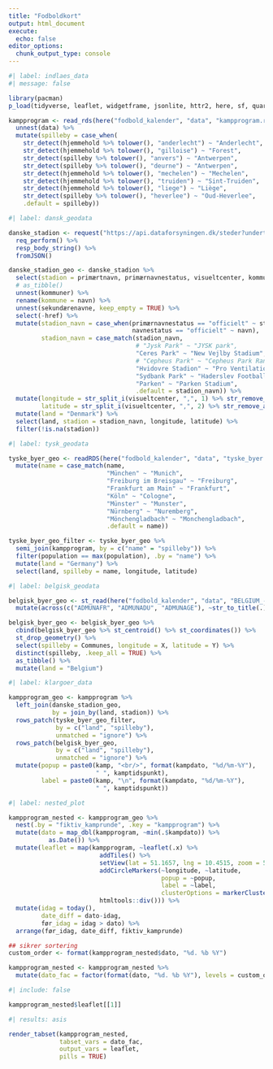 ```yaml
---
title: "Fodboldkort"
output: html_document
execute: 
  echo: false
editor_options: 
  chunk_output_type: console
---
```


```r
#| label: indlaes_data
#| message: false

library(pacman)
p_load(tidyverse, leaflet, widgetframe, jsonlite, httr2, here, sf, quartabs)

kampprogram <- read_rds(here("fodbold_kalender", "data", "kampprogram.rds")) %>%
  unnest(data) %>% 
  mutate(spilleby = case_when(
    str_detect(hjemmehold %>% tolower(), "anderlecht") ~ "Anderlecht",
    str_detect(hjemmehold %>% tolower(), "gilloise") ~ "Forest",
    str_detect(spilleby %>% tolower(), "anvers") ~ "Antwerpen",
    str_detect(spilleby %>% tolower(), "deurne") ~ "Antwerpen",
    str_detect(hjemmehold %>% tolower(), "mechelen") ~ "Mechelen",
    str_detect(hjemmehold %>% tolower(), "truiden") ~ "Sint-Truiden",
    str_detect(hjemmehold %>% tolower(), "liege") ~ "Liège",
    str_detect(spilleby %>% tolower(), "heverlee") ~ "Oud-Heverlee",
    .default = spilleby))


```


```r
#| label: dansk_geodata

danske_stadion <- request("https://api.dataforsyningen.dk/steder?undertype=stadion") %>%
  req_perform() %>%
  resp_body_string() %>%
  fromJSON()

danske_stadion_geo <- danske_stadion %>%
  select(stadion = primærtnavn, primærnavnestatus, visueltcenter, kommuner, sekundærenavne) %>%
  # as_tibble()
  unnest(kommuner) %>%
  rename(kommune = navn) %>% 
  unnest(sekundærenavne, keep_empty = TRUE) %>% 
  select(-href) %>% 
  mutate(stadion_navn = case_when(primærnavnestatus == "officielt" ~ stadion,
                                  navnestatus == "officielt" ~ navn),
         stadion_navn = case_match(stadion_navn,
                                   # "Jysk Park" ~ "JYSK park",
                                   "Ceres Park" ~ "New Vejlby Stadium",
                                   # "Cepheus Park" ~ "Cepheus Park Randers",
                                   "Hvidovre Stadion" ~ "Pro Ventilation Arena",
                                   "Sydbank Park" ~ "Haderslev Football Stadium",
                                   "Parken" ~ "Parken Stadium",
                                   .default = stadion_navn)) %>% 
  mutate(longitude = str_split_i(visueltcenter, ",", 1) %>% str_remove_all("c|\\(") %>% as.numeric(),
         latitude = str_split_i(visueltcenter, ",", 2) %>% str_remove_all("\\)") %>% as.numeric()) %>% 
  mutate(land = "Denmark") %>% 
  select(land, stadion = stadion_navn, longitude, latitude) %>% 
  filter(!is.na(stadion))

```


```r
#| label: tysk_geodata

tyske_byer_geo <- readRDS(here("fodbold_kalender", "data", "tyske_byer.Rds")) %>% 
  mutate(name = case_match(name,
                           "München" ~ "Munich",
                           "Freiburg im Breisgau" ~ "Freiburg",
                           "Frankfurt am Main" ~ "Frankfurt",
                           "Köln" ~ "Cologne",
                           "Münster" ~ "Munster",
                           "Nürnberg" ~ "Nuremberg",
                           "Mönchengladbach" ~ "Monchengladbach",
                           .default = name))

tyske_byer_geo_filter <- tyske_byer_geo %>% 
  semi_join(kampprogram, by = c("name" = "spilleby")) %>% 
  filter(population == max(population), .by = "name") %>% 
  mutate(land = "Germany") %>% 
  select(land, spilleby = name, longitude, latitude)


```


```r
#| label: belgisk_geodata

belgisk_byer_geo <- st_read(here("fodbold_kalender", "data", "BELGIUM_-_Municipalities.geojson"), quiet = TRUE) %>% 
  mutate(across(c("ADMUNAFR", "ADMUNADU", "ADMUNAGE"), ~str_to_title(.)))

belgisk_byer_geo <- belgisk_byer_geo %>% 
  cbind(belgisk_byer_geo %>% st_centroid() %>% st_coordinates()) %>% 
  st_drop_geometry() %>% 
  select(spilleby = Communes, longitude = X, latitude = Y) %>% 
  distinct(spilleby, .keep_all = TRUE) %>% 
  as_tibble() %>% 
  mutate(land = "Belgium")


```


```r
#| label: klargoer_data

kampprogram_geo <- kampprogram %>% 
  left_join(danske_stadion_geo,
            by = join_by(land, stadion)) %>% 
  rows_patch(tyske_byer_geo_filter,
             by = c("land", "spilleby"),
             unmatched = "ignore") %>% 
  rows_patch(belgisk_byer_geo,
             by = c("land", "spilleby"),
             unmatched = "ignore") %>% 
  mutate(popup = paste0(kamp, "<br/>", format(kampdato, "%d/%m-%Y"),
                        " ", kamptidspunkt),
         label = paste0(kamp, "\n", format(kampdato, "%d/%m-%Y"),
                        " ", kamptidspunkt))

```

```r
#| label: nested_plot

kampprogram_nested <- kampprogram_geo %>% 
  nest(.by = "fiktiv_kamprunde", .key = "kampprogram") %>% 
  mutate(dato = map_dbl(kampprogram, ~min(.$kampdato)) %>% 
           as.Date()) %>% 
  mutate(leaflet = map(kampprogram, ~leaflet(.x) %>% 
                         addTiles() %>% 
                         setView(lat = 51.1657, lng = 10.4515, zoom = 5) %>% 
                         addCircleMarkers(~longitude, ~latitude,
                                          popup = ~popup,
                                          label = ~label,
                                          clusterOptions = markerClusterOptions()) %>% 
                         htmltools::div())) %>% 
  mutate(idag = today(),
         date_diff = dato-idag,
         før_idag = idag > dato) %>% 
  arrange(før_idag, date_diff, fiktiv_kamprunde)

## sikrer sortering
custom_order <- format(kampprogram_nested$dato, "%d. %b %Y")

kampprogram_nested <- kampprogram_nested %>% 
  mutate(dato_fac = factor(format(dato, "%d. %b %Y"), levels = custom_order))


```


```r
#| include: false

kampprogram_nested$leaflet[[1]]
```


```r
#| results: asis

render_tabset(kampprogram_nested,
              tabset_vars = dato_fac,
              output_vars = leaflet,
              pills = TRUE)

```





